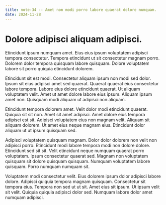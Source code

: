 ```yaml
---
title: note-34 -- Amet non modi porro labore quaerat dolore numquam.
date: 2024-11-28
---
```


# Dolore adipisci aliquam adipisci.

Etincidunt ipsum numquam amet. Eius eius ipsum voluptatem adipisci tempora consectetur. Tempora etincidunt ut sit
consectetur magnam porro. Dolorem dolor tempora quisquam labore quisquam. Dolore voluptatem labore sit porro quiquia
etincidunt dolorem.

Etincidunt sit est modi. Consectetur aliquam ipsum non modi sed dolor. Ipsum sit eius adipisci amet sed quaerat. Quaerat
quaerat eius consectetur labore tempora. Labore eius dolore etincidunt quaerat. Ut aliquam voluptatem velit. Amet ut
amet dolore labore eius ipsum. Aliquam ipsum amet non. Quisquam modi aliquam ut adipisci non aliquam.

Etincidunt tempora dolorem amet. Velit dolor modi etincidunt quaerat. Quiquia sit sit non. Amet sit amet adipisci. Amet
dolore eius tempora adipisci est sit. Adipisci voluptatem eius non magnam velit. Aliquam sit aliquam dolorem. Ut amet
eius neque magnam eius. Etincidunt dolor aliquam ut ut ipsum quisquam sed.

Adipisci voluptatem quisquam magnam. Dolor dolor dolorem non velit non adipisci porro. Etincidunt modi labore tempora
modi non dolore dolore. Etincidunt sed sit sit. Velit etincidunt neque numquam quaerat porro voluptatem. Ipsum
consectetur quaerat sed. Magnam non voluptatem quisquam sit dolore quisquam quisquam. Numquam voluptatem labore
quisquam. Porro numquam numquam sit.

Voluptatem modi consectetur velit. Eius dolorem ipsum dolor adipisci labore dolore. Adipisci quiquia tempora magnam
quisquam. Consectetur sit tempora eius. Tempora non sed ut ut sit. Amet eius sit ipsum. Ut ipsum velit sit velit.
Quiquia quiquia adipisci dolor sed. Numquam labore dolor amet numquam adipisci.
